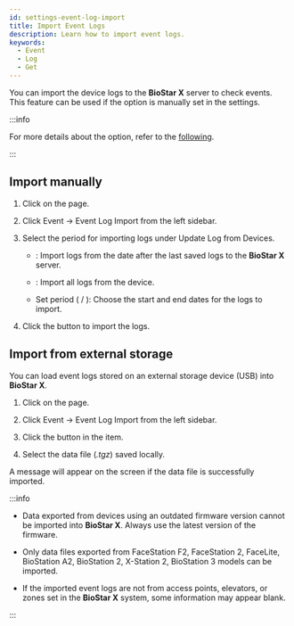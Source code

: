 ```yaml
---
id: settings-event-log-import
title: Import Event Logs
description: Learn how to import event logs.
keywords:
  - Event
  - Log
  - Get
---
```


You can import the device logs to the **BioStar X** server to check events. This feature can be used if the <Cmd sid='setting.server.logUploadType' product='2' /> option is manually set in the <Cmd sid='setting.server' product='2' /> settings.

:::info

For more details about the <Cmd sid='setting.server.logUploadType' product='2' /> option, refer to the [following](settings-server-server#general).

:::

## Import manually

1. Click <Cmd sid='shell.header.setting' /> on the <Cmd sid='shell.header.launcher' /> page.

2. Click <Cmd>Event</Cmd> → <Cmd>Event Log Import</Cmd> from the left sidebar.

3. Select the period for importing logs under <Cmd>Update Log from Devices</Cmd>.

    * <Cmd sid='monitoring.updateLog.latest' product='2' />: Import logs from the date after the last saved logs to the **BioStar X** server.

    * <Cmd sid='monitoring.updateLog.all' product='2' />: Import all logs from the device.

    * Set period (<Cmd sid='monitoring.updateLog.from' product='2' /> / <Cmd sid='monitoring.updateLog.to' product='2' />): Choose the start and end dates for the logs to import.

4. Click the <Cmd sid='button.updateLog' product='2' /> button to import the logs.

## Import from external storage

You can load event logs stored on an external storage device (USB) into **BioStar X**.

1. Click <Cmd sid='shell.header.setting' /> on the <Cmd sid='shell.header.launcher' /> page.

2. Click <Cmd>Event</Cmd> → <Cmd>Event Log Import</Cmd> from the left sidebar.

3. Click the button in the <Cmd sid='menu.dataImport' product='2' /> item.

4. Select the data file (*.tgz*) saved locally.

A message will appear on the screen if the data file is successfully imported.

:::info

* Data exported from devices using an outdated firmware version cannot be imported into **BioStar X**. Always use the latest version of the firmware.

* Only data files exported from FaceStation F2, FaceStation 2, FaceLite, BioStation A2, BioStation 2, X-Station 2, BioStation 3 models can be imported.

* If the imported event logs are not from access points, elevators, or zones set in the **BioStar X** system, some information may appear blank.

:::
